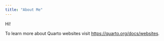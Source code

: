 ```yaml
---
title: "About Me"
---
```


Hi!

To learn more about Quarto websites visit <https://quarto.org/docs/websites>.
